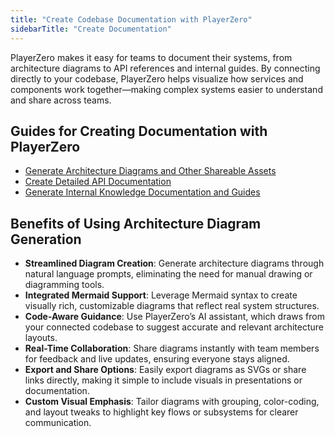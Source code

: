 ```yaml
---
title: "Create Codebase Documentation with PlayerZero"
sidebarTitle: "Create Documentation"
---
```


PlayerZero makes it easy for teams to document their systems, from architecture diagrams to API references and internal guides. By connecting directly to your codebase, PlayerZero helps visualize how services and components work together—making complex systems easier to understand and share across teams.

## Guides for Creating Documentation with PlayerZero
- [Generate Architecture Diagrams and Other Shareable Assets](/use-cases/create-documentation/create-documentation-UC1)
- [Create Detailed API Documentation](/use-cases/create-documentation/create-documentation-UC2)
- [Generate Internal Knowledge Documentation and Guides](/use-cases/create-documentation/create-documentation-UC3)

## Benefits of Using Architecture Diagram Generation
- **Streamlined Diagram Creation**: Generate architecture diagrams through natural language prompts, eliminating the need for manual drawing or diagramming tools.
- **Integrated Mermaid Support**: Leverage Mermaid syntax to create visually rich, customizable diagrams that reflect real system structures.
- **Code-Aware Guidance**: Use PlayerZero’s AI assistant, which draws from your connected codebase to suggest accurate and relevant architecture layouts.
- **Real-Time Collaboration**: Share diagrams instantly with team members for feedback and live updates, ensuring everyone stays aligned.
- **Export and Share Options**: Easily export diagrams as SVGs or share links directly, making it simple to include visuals in presentations or documentation.
- **Custom Visual Emphasis**: Tailor diagrams with grouping, color-coding, and layout tweaks to highlight key flows or subsystems for clearer communication.

